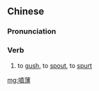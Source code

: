 {{also|喷薄}}
==Chinese==
{{zh-forms|s=喷薄}}

===Pronunciation===
{{zh-pron
|m=pēnbó
|c=pan3 bok6
|mn=qz,xm,zz:phùn-po̍k
|cat=v
}}

===Verb===
{{zh-verb}}

# to [[gush]], to [[spout]], to [[spurt]]

[[mg:噴薄]]